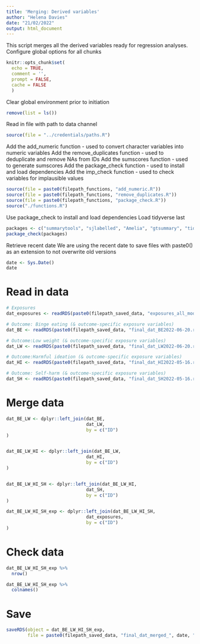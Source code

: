 ```yaml
---
title: 'Merging: Derived variables'
author: "Helena Davies"
date: "21/02/2022"
output: html_document
---
```


This script merges all the derived variables ready for regression analyses.
Configure global options for all chunks
```r
knitr::opts_chunk$set(
  echo = TRUE,
  comment = '',
  prompt = FALSE,
  cache = FALSE
  )
```

Clear global environment prior to initiation
```r
remove(list = ls())
```

Read in file with path to data channel
```r
source(file = "../credentials/paths.R")
```

Add the add_numeric function - used to convert character variables into numeric variables
Add the remove_duplicates function - used to deduplicate and remove NAs from IDs
Add the sumscores function - used to generate sumscores
Add the package_check function - used to install and load dependencies
Add the imp_check function - used to check variables for implausible values
```r
source(file = paste0(filepath_functions, "add_numeric.R"))
source(file = paste0(filepath_functions, "remove_duplicates.R"))
source(file = paste0(filepath_functions, "package_check.R"))
source("./functions.R")
```

Use package_check to install and load dependencies
Load tidyverse last
```r
packages <- c("summarytools", "sjlabelled", "Amelia", "gtsummary", "tidyverse")
package_check(packages)
```

Retrieve recent date
We are using the recent date to save files with paste0() as an extension to not overwrite old versions
```r
date <- Sys.Date()
date
```

# Read in data
```r
# Exposures
dat_exposures <- readRDS(paste0(filepath_saved_data, "exposures_all_models2022-06-20.rds"))

# Outcome: Binge eating (& outcome-specific exposure variables)
dat_BE <- readRDS(paste0(filepath_saved_data, "final_dat_BE2022-06-20.rds"))

# Outcome:Low weight (& outcome-specific exposure variables)
dat_LW <- readRDS(paste0(filepath_saved_data, "final_dat_LW2022-06-20.rds"))

# Outcome:Harmful ideation (& outcome-specific exposure variables)
dat_HI <- readRDS(paste0(filepath_saved_data, "final_dat_HI2022-05-16.rds"))

# Outcome: Self-harm (& outcome-specific exposure variables)
dat_SH <- readRDS(paste0(filepath_saved_data, "final_dat_SH2022-05-16.rds"))
```

# Merge data
```r
dat_BE_LW <- dplyr::left_join(dat_BE,
                              dat_LW,
                              by = c("ID")
)


dat_BE_LW_HI <- dplyr::left_join(dat_BE_LW,
                              dat_HI,
                              by = c("ID")
)


dat_BE_LW_HI_SH <- dplyr::left_join(dat_BE_LW_HI,
                              dat_SH,
                              by = c("ID")
)

dat_BE_LW_HI_SH_exp <- dplyr::left_join(dat_BE_LW_HI_SH,
                              dat_exposures,
                              by = c("ID")
)
```

# Check data
```r
dat_BE_LW_HI_SH_exp %>%
  nrow()

dat_BE_LW_HI_SH_exp %>%
  colnames()
```

# Save
```r
saveRDS(object = dat_BE_LW_HI_SH_exp,
        file = paste0(filepath_saved_data, "final_dat_merged_", date, ".rds"))
```


